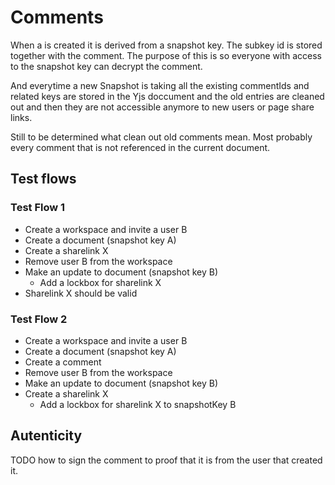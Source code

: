 # Comments

When a is created it is derived from a snapshot key. The subkey id is stored together with the comment. The purpose of this is so everyone with access to the snapshot key can decrypt the comment.

And everytime a new Snapshot is taking all the existing commentIds and related keys are stored in the Yjs doccument and the old entries are cleaned out and then they are not accessible anymore to new users or page share links.

Still to be determined what clean out old comments mean. Most probably every comment that is not referenced in the current document.

## Test flows

### Test Flow 1

- Create a workspace and invite a user B
- Create a document (snapshot key A)
- Create a sharelink X
- Remove user B from the workspace
- Make an update to document (snapshot key B)
  - Add a lockbox for sharelink X
- Sharelink X should be valid

### Test Flow 2

- Create a workspace and invite a user B
- Create a document (snapshot key A)
- Create a comment
- Remove user B from the workspace
- Make an update to document (snapshot key B)
- Create a sharelink X
  - Add a lockbox for sharelink X to snapshotKey B

## Autenticity

TODO how to sign the comment to proof that it is from the user that created it.
